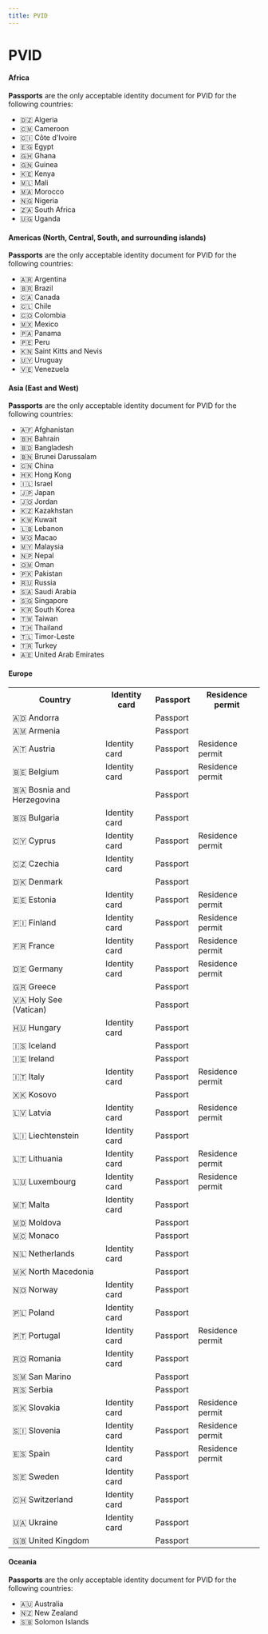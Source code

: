 ```yaml
---
title: PVID
---
```



# PVID

<IdDocumentsIntro fullprocess="PVID (Prestataires de vérification d'identité à distance)" process="PVID" />

<Tabs>
<TabItem value="africa" label="🌍 Africa" default>

#### Africa

<Yes /> **Passports** are the only acceptable identity document for PVID for the following countries:

- 🇩🇿 Algeria
- 🇨🇲 Cameroon
- 🇨🇮 Côte d'Ivoire
- 🇪🇬 Egypt
- 🇬🇭 Ghana
- 🇬🇳 Guinea
- 🇰🇪 Kenya
- 🇲🇱 Mali
- 🇲🇦 Morocco
- 🇳🇬 Nigeria
- 🇿🇦 South Africa
- 🇺🇬 Uganda

</TabItem>

<TabItem value="americas" label="🌎 Americas">

#### Americas (North, Central, South, and surrounding islands)

<Yes /> **Passports** are the only acceptable identity document for PVID for the following countries:

- 🇦🇷 Argentina
- 🇧🇷 Brazil
- 🇨🇦 Canada
- 🇨🇱 Chile
- 🇨🇴 Colombia
- 🇲🇽 Mexico
- 🇵🇦 Panama
- 🇵🇪 Peru
- 🇰🇳 Saint Kitts and Nevis
- 🇺🇾 Uruguay
- 🇻🇪 Venezuela

</TabItem>

<TabItem value="asia" label="🌏 Asia">

#### Asia (East and West)

<Yes /> **Passports** are the only acceptable identity document for PVID for the following countries:

- 🇦🇫 Afghanistan
- 🇧🇭 Bahrain
- 🇧🇩 Bangladesh
- 🇧🇳 Brunei Darussalam
- 🇨🇳 China
- 🇭🇰 Hong Kong
- 🇮🇱 Israel
- 🇯🇵 Japan
- 🇯🇴 Jordan
- 🇰🇿 Kazakhstan
- 🇰🇼 Kuwait
- 🇱🇧 Lebanon
- 🇲🇴 Macao
- 🇲🇾 Malaysia
- 🇳🇵 Nepal
- 🇴🇲 Oman
- 🇵🇰 Pakistan
- 🇷🇺 Russia
- 🇸🇦 Saudi Arabia
- 🇸🇬 Singapore
- 🇰🇷 South Korea
- 🇹🇼 Taiwan
- 🇹🇭 Thailand
- 🇹🇱 Timor-Leste
- 🇹🇷 Turkey
- 🇦🇪 United Arab Emirates

</TabItem>

<TabItem value="europe" label="🇪🇺 Europe">

#### Europe

<table>
<tr>
    <th>Country</th>
    <th>Identity card</th>
    <th>Passport</th>
    <th>Residence permit</th>
</tr>
<tr>
    <td>🇦🇩 Andorra</td>
    <td></td>
    <td><Yes /> Passport</td>
    <td></td>
</tr>
<tr>
    <td>🇦🇲 Armenia</td>
    <td></td>
    <td><Yes /> Passport</td>
    <td></td>
</tr>
<tr>
    <td>🇦🇹 Austria</td>
    <td><Yes /> Identity card</td>
    <td><Yes /> Passport</td>
    <td><Yes /> Residence permit</td>
</tr>
<tr>
    <td>🇧🇪 Belgium</td>
    <td><Yes /> Identity card</td>
    <td><Yes /> Passport</td>
    <td><Yes /> Residence permit</td>
</tr>
<tr>
    <td>🇧🇦 Bosnia and Herzegovina</td>
    <td></td>
    <td><Yes /> Passport</td>
    <td></td>
</tr>
<tr>
    <td>🇧🇬 Bulgaria</td>
    <td><Yes /> Identity card</td>
    <td><Yes /> Passport</td>
    <td></td>
</tr>
<tr>
    <td>🇨🇾 Cyprus</td>
    <td><Yes /> Identity card</td>
    <td><Yes /> Passport</td>
    <td><Yes /> Residence permit</td>
</tr>
<tr>
    <td>🇨🇿 Czechia</td>
    <td><Yes /> Identity card</td>
    <td><Yes /> Passport</td>
    <td></td>
</tr>
<tr>
    <td>🇩🇰 Denmark</td>
    <td></td>
    <td><Yes /> Passport</td>
    <td></td>
</tr>
<tr>
    <td>🇪🇪 Estonia</td>
    <td><Yes /> Identity card</td>
    <td><Yes /> Passport</td>
    <td><Yes /> Residence permit</td>
</tr>
<tr>
    <td>🇫🇮 Finland</td>
    <td><Yes /> Identity card</td>
    <td><Yes /> Passport</td>
    <td><Yes /> Residence permit</td>
</tr>
<tr>
    <td>🇫🇷 France</td>
    <td><Yes /> Identity card</td>
    <td><Yes /> Passport</td>
    <td><Yes /> Residence permit</td>
</tr>
<tr>
    <td>🇩🇪 Germany</td>
    <td><Yes /> Identity card</td>
    <td><Yes /> Passport</td>
    <td><Yes /> Residence permit</td>
</tr>
<tr>
    <td>🇬🇷 Greece</td>
    <td></td>
    <td><Yes /> Passport</td>
    <td></td>
</tr>
<tr>
    <td>🇻🇦 Holy See (Vatican)</td>
    <td></td>
    <td><Yes /> Passport</td>
    <td></td>
</tr>
<tr>
    <td>🇭🇺 Hungary</td>
    <td><Yes /> Identity card</td>
    <td><Yes /> Passport</td>
    <td></td>
</tr>
<tr>
    <td>🇮🇸 Iceland</td>
    <td></td>
    <td><Yes /> Passport</td>
    <td></td>
</tr>
<tr>
    <td>🇮🇪 Ireland</td>
    <td></td>
    <td><Yes /> Passport</td>
    <td></td>
</tr>
<tr>
    <td>🇮🇹 Italy</td>
    <td><Yes /> Identity card</td>
    <td><Yes /> Passport</td>
    <td><Yes /> Residence permit</td>
</tr>
<tr>
    <td>🇽🇰 Kosovo</td>
    <td></td>
    <td><Yes /> Passport</td>
    <td></td>
</tr>
<tr>
    <td>🇱🇻 Latvia</td>
    <td><Yes /> Identity card</td>
    <td><Yes /> Passport</td>
    <td><Yes /> Residence permit</td>
</tr>
<tr>
    <td>🇱🇮 Liechtenstein</td>
    <td><Yes /> Identity card</td>
    <td><Yes /> Passport</td>
    <td></td>
</tr>
<tr>
    <td>🇱🇹 Lithuania</td>
    <td><Yes /> Identity card</td>
    <td><Yes /> Passport</td>
    <td><Yes /> Residence permit</td>
</tr>
<tr>
    <td>🇱🇺 Luxembourg</td>
    <td><Yes /> Identity card</td>
    <td><Yes /> Passport</td>
    <td><Yes /> Residence permit</td>
</tr>
<tr>
    <td>🇲🇹 Malta</td>
    <td><Yes /> Identity card</td>
    <td><Yes /> Passport</td>
    <td></td>
</tr>
<tr>
    <td>🇲🇩 Moldova</td>
    <td></td>
    <td><Yes /> Passport</td>
    <td></td>
</tr>
<tr>
    <td>🇲🇨 Monaco</td>
    <td></td>
    <td><Yes /> Passport</td>
    <td></td>
</tr>
<tr>
    <td>🇳🇱 Netherlands</td>
    <td><Yes /> Identity card</td>
    <td><Yes /> Passport</td>
    <td></td>
</tr>
<tr>
    <td>🇲🇰 North Macedonia</td>
    <td></td>
    <td><Yes /> Passport</td>
    <td></td>
</tr>
<tr>
    <td>🇳🇴 Norway</td>
    <td><Yes /> Identity card</td>
    <td><Yes /> Passport</td>
    <td></td>
</tr>
<tr>
    <td>🇵🇱 Poland</td>
    <td><Yes /> Identity card</td>
    <td><Yes /> Passport</td>
    <td></td>
</tr>
<tr>
    <td>🇵🇹 Portugal</td>
    <td><Yes /> Identity card</td>
    <td><Yes /> Passport</td>
    <td><Yes /> Residence permit</td>
</tr>
<tr>
    <td>🇷🇴 Romania</td>
    <td><Yes /> Identity card</td>
    <td><Yes /> Passport</td>
    <td></td>
</tr>
<tr>
    <td>🇸🇲 San Marino</td>
    <td></td>
    <td><Yes /> Passport</td>
    <td></td>
</tr>
<tr>
    <td>🇷🇸 Serbia</td>
    <td></td>
    <td><Yes /> Passport</td>
    <td></td>
</tr>
<tr>
    <td>🇸🇰 Slovakia</td>
    <td><Yes /> Identity card</td>
    <td><Yes /> Passport</td>
    <td><Yes /> Residence permit</td>
</tr>
<tr>
    <td>🇸🇮 Slovenia</td>
    <td><Yes /> Identity card</td>
    <td><Yes /> Passport</td>
    <td><Yes /> Residence permit</td>
</tr>
<tr>
    <td>🇪🇸 Spain</td>
    <td><Yes /> Identity card</td>
    <td><Yes /> Passport</td>
    <td><Yes /> Residence permit</td>
</tr>
<tr>
    <td>🇸🇪 Sweden</td>
    <td><Yes /> Identity card</td>
    <td><Yes /> Passport</td>
    <td></td>
</tr>
<tr>
    <td>🇨🇭 Switzerland</td>
    <td><Yes /> Identity card</td>
    <td><Yes /> Passport</td>
    <td></td>
</tr>
<tr>
    <td>🇺🇦 Ukraine</td>
    <td><Yes /> Identity card</td>
    <td><Yes /> Passport</td>
    <td></td>
</tr>
<tr>
    <td>🇬🇧 United Kingdom</td>
    <td></td>
    <td><Yes /> Passport</td>
    <td></td>
</tr>
</table>

</TabItem>

<TabItem value="oceania" label="🏝️ Oceania">

#### Oceania

<Yes /> **Passports** are the only acceptable identity document for PVID for the following countries:

- 🇦🇺 Australia
- 🇳🇿 New Zealand
- 🇸🇧 Solomon Islands

</TabItem>
</Tabs>